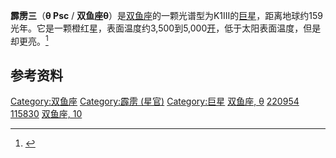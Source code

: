 {{Starbox begin |
   name=霹雳三<ref>{{cite web |
 title=Simbad Query Result |
 work=Simbad |
 url=http://simbad.u-strasbg.fr/simbad/sim-id?protocol=html&Ident=*+10+Psc&NbIdent=1&Radius=2&Radius.unit=arcmin&submit=submit+id |
 accessdate=September 27, 2007 |
 archive-date=2020-11-05 |
 archive-url=https://web.archive.org/web/20201105152450/http://simbad.u-strasbg.fr/simbad/sim-id?protocol=html&Ident=*+10+Psc&NbIdent=1&Radius=2&Radius.unit=arcmin&submit=submit+id |
 dead-url=no }}</ref> }}
{{Starbox observe |
  epoch=J2000.0 |
  constell=[[双鱼座|双鱼座]] |
  星官=[[:Category:霹雳_(星官)|霹雳]] （[[壁宿|壁宿]]）|
  ra=23h 27m 58.0951s |
  dec=+6° 22' 44.372" |
  appmag_v=4.280 }}
{{Starbox character |
  class=K1III |
  b-v=+1.08 |
  u-b=+1.00  }}
{{Starbox astrometry |
  radial_v=+5.8 |
  prop_mo_ra=-123.83 |
  prop_mo_dec=-43.26 |
  parallax=20.54 |
  p_error=0.80 |}}
{{Starbox catalog |
  names=Theta Piscium, 10 Piscium, [[Harvard_Revised_catalogue|HR]] 8916, [[Bonner_Durchmusterung|BD]]+05°5173, [[Henry_Draper_catalogue|HD]] 220954, [[Smithsonian_Astrophysical_Observatory_Star_Catalog|SAO]] 128196, [[Hipparcos_catalogue|HIP]] 115830, GC 32647 }}
{{Starbox end}}

'''霹雳三'''（'''θ Psc''' / '''双鱼座θ'''）是[[双鱼座|双鱼座]]的一颗光谱型为K1III的[[巨星|巨星]]，距离地球约159光年。它是一颗橙红星，表面温度约3,500到5,000[[开尔文|开]]，低于太阳表面温度，但是却更亮。<ref>{{cite web | title="Hipparcos Star Catalog Entry" | url=http://www.heavens-above.com/hipentry.asp?hip=115830 | accessdate=September 27, 2007 }}{{dead link|date=十一月 2017 |bot=InternetArchiveBot }}</ref>

==参考资料==
<references/>

{{giant-star-stub}}

{{Stars of Pisces}}

[[Category:双鱼座|Category:双鱼座]]
[[Category:霹雳_(星官)|Category:霹雳 (星官)]]
[[Category:巨星|Category:巨星]]
[[Category:拜耳天体|双鱼座, θ]]
[[Category:HD和HDE天體|220954]]
[[Category:HIP天體|115830]]
[[Category:佛氏天體|双鱼座, 10]]